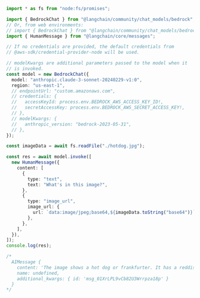 ```typescript
import * as fs from "node:fs/promises";

import { BedrockChat } from "@langchain/community/chat_models/bedrock";
// Or, from web environments:
// import { BedrockChat } from "@langchain/community/chat_models/bedrock/web";
import { HumanMessage } from "@langchain/core/messages";

// If no credentials are provided, the default credentials from
// @aws-sdk/credential-provider-node will be used.

// modelKwargs are additional parameters passed to the model when it
// is invoked.
const model = new BedrockChat({
  model: "anthropic.claude-3-sonnet-20240229-v1:0",
  region: "us-east-1",
  // endpointUrl: "custom.amazonaws.com",
  // credentials: {
  //   accessKeyId: process.env.BEDROCK_AWS_ACCESS_KEY_ID!,
  //   secretAccessKey: process.env.BEDROCK_AWS_SECRET_ACCESS_KEY!,
  // },
  // modelKwargs: {
  //   anthropic_version: "bedrock-2023-05-31",
  // },
});

const imageData = await fs.readFile("./hotdog.jpg");

const res = await model.invoke([
  new HumanMessage({
    content: [
      {
        type: "text",
        text: "What's in this image?",
      },
      {
        type: "image_url",
        image_url: {
          url: `data:image/jpeg;base64,${imageData.toString("base64")}`,
        },
      },
    ],
  }),
]);
console.log(res);

/*
  AIMessage {
    content: 'The image shows a hot dog or frankfurter. It has a reddish-pink sausage filling encased in a light brown bread-like bun. The hot dog bun is split open, revealing the sausage inside. This classic fast food item is a popular snack or meal, often served at events like baseball games or cookouts. The hot dog appears to be against a plain white background, allowing the details and textures of the food item to be clearly visible.',
    name: undefined,
    additional_kwargs: { id: 'msg_01XrLPL9vCb82U3Wrrpza18p' }
  }
*/
```
